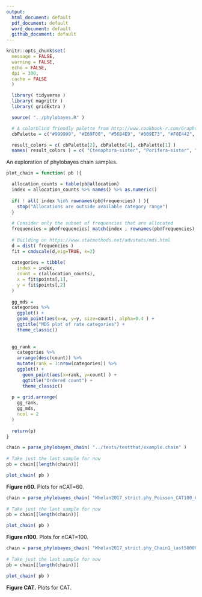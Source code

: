 ```yaml
---
output:
  html_document: default
  pdf_document: default
  word_document: default
  github_document: default
---
```


```r
knitr::opts_chunk$set(
  message = FALSE,
  warning = FALSE,
  echo = FALSE,
  dpi = 300,
  cache = FALSE
  )
```

```r
  library( tidyverse )
  library( magrittr )
  library( gridExtra )

  source( "../phylobayes.R" )

  # A colorblind friendly palette from http://www.cookbook-r.com/Graphs/Colors_(ggplot2)/#a-colorblind-friendly-palette:
  cbPalette = c("#999999", "#E69F00", "#56B4E9", "#009E73", "#F0E442", "#0072B2", "#D55E00", "#CC79A7")

  result_colors = c( cbPalette[2], cbPalette[4], cbPalette[1] )
  names( result_colors ) = c( "Ctenophora-sister", "Porifera-sister", "Unresolved" )

```


An exploration of phylobayes chain samples.

```r

plot_chain = function( pb ){

  allocation_counts = table(pb@allocation)
  index = allocation_counts %>% names() %>% as.numeric()
  
  if( ! all( index %in% rownames(pb@frequencies) ) ){
    stop("Allocations are outside available category range")
  }
  
  # Consider only the subset of frequencies that are allocated
  frequencies = pb@frequencies[ match(index , rownames(pb@frequencies) ), ]
  
  # Building on https://www.statmethods.net/advstats/mds.html
  d = dist( frequencies )
  fit = cmdscale(d,eig=TRUE, k=2)
  
  categories = tibble(
    index = index,
    count = c(allocation_counts),
    x = fit$points[,1],
    y = fit$points[,2]
  )
  
  gg_mds = 
  categories %>% 
    ggplot() +
    geom_point(aes(x=x, y=y, size=count), alpha=0.4 ) +
    ggtitle("MDS plot of rate categories") +
    theme_classic()
  
  
  gg_rank = 
    categories %>%
    arrange(desc(count)) %>%
    mutate(rank = 1:nrow(categories)) %>%
    ggplot() +
      geom_point(aes(x=rank, y=count) ) +
      ggtitle("Ordered count") +
      theme_classic()
  
  p = grid.arrange(
  	gg_rank,
  	gg_mds,
  	ncol = 2
  )
  
  return(p)
}


```




```r

chain = parse_phylobayes_chain( "../tests/testthat/example.chain" )
  
# Take just the last sample for now
pb = chain[[length(chain)]]

plot_chain( pb )

```

**Figure n60.** Plots for nCAT=60.


```r

chain = parse_phylobayes_chain( "Whelan2017_strict.phy_Poisson_CAT100_Chain_1_last500.chain" )
  
# Take just the last sample for now
pb = chain[[length(chain)]]

plot_chain( pb )

```

**Figure n100.** Plots for nCAT=100.

```r

chain = parse_phylobayes_chain( "Whelan2017_strict.phy_Chain1_last50000.chain" )
  
# Take just the last sample for now
pb = chain[[length(chain)]]

plot_chain( pb )

```

**Figure CAT.** Plots for CAT.

